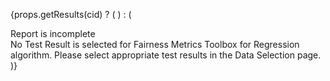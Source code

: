 

{props.getResults(cid) ? (
<MetricBarChart
  metric="r2"
  metric_name="R2 Score Parity"
  data={props.getResults(cid)}
  width={props.width}
  height={props.height}
/>
) : (
  <div style={{ 
    width: props.width, 
    height: props.height, 
    display: 'flex', 
    justifyContent: 'center', 
    alignItems: 'center',
    flexDirection: 'column',
    background: '#f8f9fa',
    border: '1px dashed #dee2e6',
    borderRadius: '4px',
    padding: '20px',
    textAlign: 'center' 
  }}>
    <div style={{ fontSize: '18px', fontWeight: 'bold', color: '#dc3545', marginBottom: '10px' }}>
      Report is incomplete
    </div>
    <div style={{ color: '#6c757d' }}>
      No Test Result is selected for Fairness Metrics Toolbox for Regression algorithm. 
      Please select appropriate test results in the Data Selection page.
    </div>
  </div>
)}
